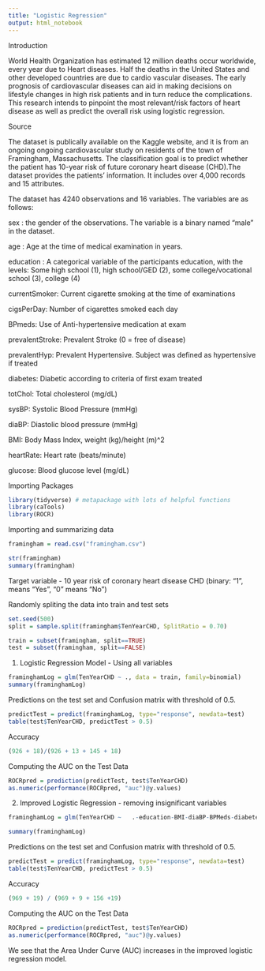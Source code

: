 ```yaml
---
title: "Logistic Regression"
output: html_notebook
---
```


Introduction

World Health Organization has estimated 12 million deaths occur worldwide, every year due to Heart diseases. Half the deaths in the United States and other developed countries are due to cardio vascular diseases. The early prognosis of cardiovascular diseases can aid in making decisions on lifestyle changes in high risk patients and in turn reduce the complications. This research intends to pinpoint the most relevant/risk factors of heart disease as well as predict the overall risk using logistic regression.

Source

The dataset is publically available on the Kaggle website, and it is from an ongoing ongoing cardiovascular study on residents of the town of Framingham, Massachusetts. The classification goal is to predict whether the patient has 10-year risk of future coronary heart disease (CHD).The dataset provides the patients' information. It includes over 4,000 records and 15 attributes.

The dataset has 4240 observations and 16 variables. The variables are as follows:

sex : the gender of the observations. The variable is a binary named "male" in the dataset.

age : Age at the time of medical examination in years.

education : A categorical variable of the participants education, with the levels: Some high school (1), high school/GED (2), some college/vocational school (3), college (4)

currentSmoker: Current cigarette smoking at the time of examinations

cigsPerDay: Number of cigarettes smoked each day

BPmeds: Use of Anti-hypertensive medication at exam

prevalentStroke: Prevalent Stroke (0 = free of disease)

prevalentHyp: Prevalent Hypertensive. Subject was defined as hypertensive if treated

diabetes: Diabetic according to criteria of first exam treated

totChol: Total cholesterol (mg/dL)

sysBP: Systolic Blood Pressure (mmHg)

diaBP: Diastolic blood pressure (mmHg)

BMI: Body Mass Index, weight (kg)/height (m)^2

heartRate: Heart rate (beats/minute)

glucose: Blood glucose level (mg/dL)

Importing Packages

```r
library(tidyverse) # metapackage with lots of helpful functions
library(caTools)
library(ROCR)
```


Importing and summarizing data

```r
framingham = read.csv("framingham.csv")

str(framingham)
summary(framingham)
```

Target variable - 10 year risk of coronary heart disease CHD (binary: "1", means "Yes", "0" means "No")


Randomly spliting the data into train and test sets

```r
set.seed(500)
split = sample.split(framingham$TenYearCHD, SplitRatio = 0.70)

train = subset(framingham, split==TRUE)
test = subset(framingham, split==FALSE)
```


1. Logistic Regression Model - Using all variables

```r
framinghamLog = glm(TenYearCHD ~ ., data = train, family=binomial)
summary(framinghamLog)
```


Predictions on the test set and Confusion matrix with threshold of 0.5.

```r
predictTest = predict(framinghamLog, type="response", newdata=test)
table(test$TenYearCHD, predictTest > 0.5)

```

Accuracy
```r
(926 + 18)/(926 + 13 + 145 + 18)

```

Computing the AUC on the Test Data
```r
ROCRpred = prediction(predictTest, test$TenYearCHD)
as.numeric(performance(ROCRpred, "auc")@y.values)
```


2. Improved Logistic Regression - removing insignificant variables
```r
framinghamLog = glm(TenYearCHD ~   .-education-BMI-diaBP-BPMeds-diabetes-prevalentStroke-heartRate-currentSmoker, data = train, family=binomial)

summary(framinghamLog)


```

Predictions on the test set and Confusion matrix with threshold of 0.5.
```r
predictTest = predict(framinghamLog, type="response", newdata=test)
table(test$TenYearCHD, predictTest > 0.5)
```

Accuracy
```r
(969 + 19) / (969 + 9 + 156 +19)

```

Computing the AUC on the Test Data
```r
ROCRpred = prediction(predictTest, test$TenYearCHD)
as.numeric(performance(ROCRpred, "auc")@y.values)
```


We see that the Area Under Curve (AUC) increases in the improved logistic regression model.